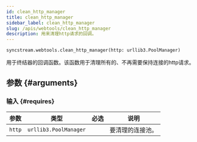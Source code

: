 ```yaml
---
id: clean_http_manager
title: clean_http_manager
sidebar_label: clean_http_manager
slug: /apis/webtools/clean_http_manager
description: 用来清理http请求的回调。
---
```




<APITopBar type="func" isPrivate={true} source="webtools.clean_http_manager" />

```python
syncstream.webtools.clean_http_manager(http: urllib3.PoolManager)
```

用于终结器的回调函数。该函数用于清理所有的、不再需要保持连接的http请求。

## 参数 {#arguments}

### 输入 {#requires}

|  参数  |         类型          |               必选                | <center>说明</center> |
| :----: | :-------------------: | :-------------------------------: | :-------------------- |
| `http` | `urllib3.PoolManager` | <InlineIcon icon={vsiCheckIcon}/> | 要清理的连接池。      |
